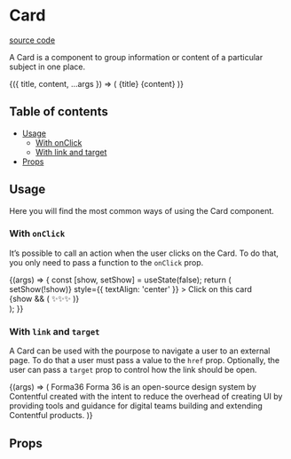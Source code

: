 


<Meta title="Components/Card" component={Card} />

# Card

[source code](https://github.com/contentful/forma-36/blob/master/packages/forma-36-react-components/src/components/Card/Card.tsx)

A Card is a component to group information or content of a particular subject in one place.

<Canvas>
  <Story
    name="default"
    args={{ title: 'Title', content: 'This is the Card’s content' }}
  >
    {({ title, content, ...args }) => (
      <Card {...args}>
        <Typography>
          <Heading>{title}</Heading>
          <Paragraph>{content}</Paragraph>
        </Typography>
      </Card>
    )}
  </Story>
</Canvas>

## Table of contents

- [Usage](#usage)
  - [With onClick](#with-onclick)
  - [With link and target](#with-link-and-target)
- [Props](#props)

## Usage

Here you will find the most common ways of using the Card component.

### With `onClick`

It’s possible to call an action when the user clicks on the Card. To do that, you only need to pass a function to the `onClick` prop.

<Canvas>
  <Story name="with onClick">
    {(args) => {
      const [show, setShow] = useState(false);
      return (
        <div>
          <Card
            {...args}
            onClick={() => setShow(!show)}
            style={{ textAlign: 'center' }}
          >
            Click on this card
            <br />
            {show && (
              <span role="img" aria-label="sparkles">
                ✨✨✨
              </span>
            )}
          </Card>
        </div>
      );
    }}
  </Story>
</Canvas>

### With `link` and `target`

A Card can be used with the pourpose to navigate a user to an external page. To do that a user must pass a value to the `href` prop.
Optionally, the user can pass a `target` prop to control how the link should be open.

<Canvas>
  <Story
    name="with link and target"
    args={{ href: 'http://f36.contentful.com', target: '_blank' }}
  >
    {(args) => (
      <Card {...args}>
        <Typography>
          <Heading>Forma36</Heading>
          <Paragraph>
            Forma 36 is an open-source design system by Contentful created with
            the intent to reduce the overhead of creating UI by providing tools
            and guidance for digital teams building and extending Contentful
            products.
          </Paragraph>
        </Typography>
      </Card>
    )}
  </Story>
</Canvas>

## Props

<ArgsTable of={Card} />

